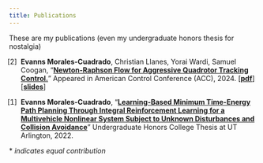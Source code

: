 ```yaml
---
title: Publications
---
```

These are my publications (even my undergraduate honors thesis for nostalgia)

<style>
  /* .publist {list-style-type: none; padding-left: 0;}
  .pubitem:before {content: "[" counter(section, numeric) "] ";}
  .pubitem { counter-increment: section;} */
  .publist ol {
    list-style-type:none;
    counter-reset:item 3;
  }
  .publist ol > li {
    counter-increment:item -1;
  }
  .publist ol > li::marker {
    content: "[" counter(item) "]  ";
  }
  .publist a {font-weight: bold;}
</style>

:::{.publist}
1. **Evanns Morales-Cuadrado**, Christian Llanes, Yorai Wardi, Samuel Coogan, "[Newton-Raphson Flow for Aggressive Quadrotor Tracking Control.](https://arxiv.org/abs/2408.11197)" Appeared in American Control Conference (ACC), 2024. \[[pdf](https://arxiv.org/pdf/2408.11197)\] \[[slides](/presentations/2024ACC_NRFlow/)\]


1. **Evanns Morales-Cuadrado**, "[Learning-Based Minimum Time-Energy Path Planning Through Integral Reinforcement Learning for a Multivehicle Nonlinear System Subject to Unknown Disturbances and Collision Avoidance](https://mavmatrix.uta.edu/honors_spring2022/60/)" Undergraduate Honors College Thesis at UT Arlington, 2022.

:::
\* *indicates equal contribution*